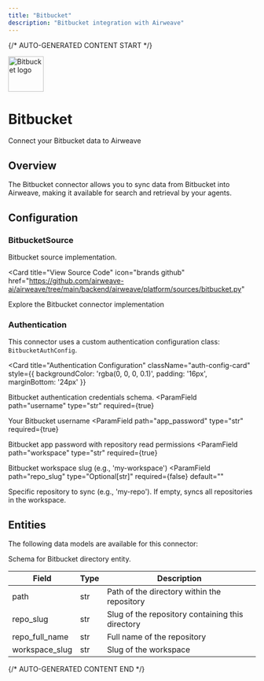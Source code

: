 ```yaml
---
title: "Bitbucket"
description: "Bitbucket integration with Airweave"
---
```


{/* AUTO-GENERATED CONTENT START */}

<div className="connector-header">
  <img src="icon.svg" alt="Bitbucket logo" width="72" height="72" className="connector-icon" />
  <div className="connector-info">
    <h1>Bitbucket</h1>
    <p>Connect your Bitbucket data to Airweave</p>
  </div>
</div>

## Overview

The Bitbucket connector allows you to sync data from Bitbucket into Airweave, making it available for search and retrieval by your agents.

## Configuration


### BitbucketSource

Bitbucket source implementation.


<Card
  title="View Source Code"
  icon="brands github"
  href="https://github.com/airweave-ai/airweave/tree/main/backend/airweave/platform/sources/bitbucket.py"
>
  Explore the Bitbucket connector implementation
</Card>

### Authentication

This connector uses a custom authentication configuration class: `BitbucketAuthConfig`.

<Card
  title="Authentication Configuration"
  className="auth-config-card"
  style={{ backgroundColor: 'rgba(0, 0, 0, 0.1)', padding: '16px', marginBottom: '24px' }}
>

Bitbucket authentication credentials schema.
<ParamField
  path="username"
  type="str"
  required={true}
>
  Your Bitbucket username
</ParamField>
<ParamField
  path="app_password"
  type="str"
  required={true}
>
  Bitbucket app password with repository read permissions
</ParamField>
<ParamField
  path="workspace"
  type="str"
  required={true}
>
  Bitbucket workspace slug (e.g., 'my-workspace')
</ParamField>
<ParamField
  path="repo_slug"
  type="Optional[str]"
  required={false}
  default=""
>
  Specific repository to sync (e.g., 'my-repo'). If empty, syncs all repositories in the workspace.
</ParamField>
</Card>


## Entities

The following data models are available for this connector:

<Accordion title="BitbucketDirectoryEntity">

Schema for Bitbucket directory entity.

| Field | Type | Description |
|-------|------|-------------|
| path | str | Path of the directory within the repository |
| repo_slug | str | Slug of the repository containing this directory |
| repo_full_name | str | Full name of the repository |
| workspace_slug | str | Slug of the workspace |

</Accordion>


{/* AUTO-GENERATED CONTENT END */}
